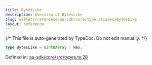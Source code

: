 ```yaml
---
title: BytesLike
description: Overview of BytesLike
slug: wallets/reference/aa-sdk/core/type-aliases/BytesLike
layout: reference
---
```


{/* This file is auto-generated by TypeDoc. Do not edit manually. */}

```ts
type BytesLike = Uint8Array | Hex;
```

Defined in: [aa-sdk/core/src/types.ts:28](https://github.com/alchemyplatform/aa-sdk/blob/0cc60e9f694c242d91befdaa2f26cdec3ee389c5/aa-sdk/core/src/types.ts#L28)

